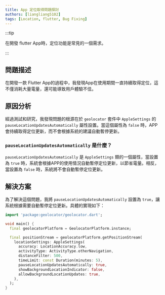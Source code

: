```yaml
---
title: App 定位取得問題探討
authors: [liangliang5102]
tags: [Location, flutter, Bug Fixing]
---
```


:::tip

在開發 flutter App時，定位功能是常見的一個需求。

:::

## 問題描述

在開發一款 Flutter App的過程中，我發現App在使用期間一直持續取得定位，這不僅消耗大量電量，還可能導致用戶體驗不佳。

## 原因分析

經過測試和研究，我發現問題的根源在於 `geolocator` 套件中 `AppleSettings` 的 `pauseLocationUpdatesAutomatically` 屬性設置。當這個屬性為 `false` 時，APP會持續取得定位更新，而不會根據系統的建議自動暫停更新。

### `pauseLocationUpdatesAutomatically` 是什麼？

`pauseLocationUpdatesAutomatically` 是 `AppleSettings` 類的一個屬性，當設置為 `true` 時，系統會根據APP的使用情況自動暫停定位更新，以節省電量。相反，當設置為 `false` 時，系統將不會自動暫停定位更新。

## 解決方案

為了解決這個問題，我將 `pauseLocationUpdatesAutomatically` 設置為 `true`，讓系統根據需要自動暫停定位更新。具體的實現如下：

```dart
import 'package:geolocator/geolocator.dart';

void main() {
  final geolocatorPlatform = GeolocatorPlatform.instance;

  final positionStream = geolocatorPlatform.getPositionStream(
    locationSettings: AppleSettings(
      accuracy: LocationAccuracy.low,
      activityType: ActivityType.otherNavigation,
      distanceFilter: 500,
      timeLimit: const Duration(minutes: 5),
      pauseLocationUpdatesAutomatically: true,
      showBackgroundLocationIndicator: false,
      allowBackgroundLocationUpdates: true,
    ),
  );
}
